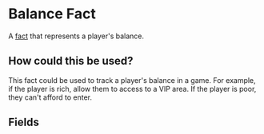 
# Balance Fact

A [fact](/docs/facts) that represents a player's balance.

<ReadonlyFactInfo />

## How could this be used?

This fact could be used to track a player's balance in a game. For example, if the player is rich, allow them to access to a VIP area. If the player is poor, they can't afford to enter.

## Fields

<FactsField />
